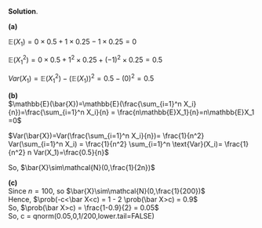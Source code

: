 \color{blue}

**Solution**.  

**(a)** 

$\mathbb{E}(X_1)=0 \times 0.5 + 1 \times 0.25 - 1 \times 0.25 = 0$

$\mathbb{E}(X_1^2)=0 \times 0.5 + 1^2 \times 0.25 + (-1)^2 \times 0.25 = 0.5$

$Var(X_1)=\mathbb{E}(X_1^2)-(\mathbb{E}(X_1))^2=0.5 - (0)^2 = 0.5$
  
  
**(b)**  
$\mathbb{E}(\bar{X})=\mathbb{E}(\frac{\sum_{i=1}^n X_i}{n})=\frac{\sum_{i=1}^n X_i}{n} = \frac{n\mathbb{E}X_1}{n}=n\mathbb{E}X_1 =0$

$Var(\bar{X})=Var(\frac{\sum_{i=1}^n X_i}{n})= \frac{1}{n^2} Var(\sum_{i=1}^n X_i) = \frac{1}{n^2} \sum_{i=1}^n \text{Var}(X_i)= \frac{1}{n^2} n Var(X_1)=\frac{0.5}{n}$

So, $\bar{X}\sim\mathcal{N}(0,\frac{1}{2n})$
  
  
**(c) **  
Since $n=100$, so $\bar{X}\sim\mathcal{N}(0,\frac{1}{200})$  
Hence, $\prob(-c<\bar X<c) = 1 - 2 \prob(\bar X>c) = 0.9$  
So, $\prob(\bar X>c) = \frac{1-0.9}{2} = 0.05$  
So, c = qnorm(0.05,0,1/200,lower.tail=FALSE)  


\color{black}